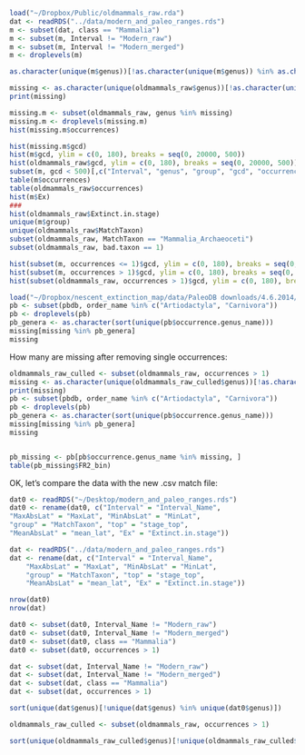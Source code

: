 ```r
load("~/Dropbox/Public/oldmammals_raw.rda")
dat <- readRDS("../data/modern_and_paleo_ranges.rds")
m <- subset(dat, class == "Mammalia")
m <- subset(m, Interval != "Modern_raw")
m <- subset(m, Interval != "Modern_merged")
m <- droplevels(m)
```

```r
as.character(unique(m$genus))[!as.character(unique(m$genus)) %in% as.character(unique(oldmammals_raw$genus))]

missing <- as.character(unique(oldmammals_raw$genus))[!as.character(unique(oldmammals_raw$genus)) %in% as.character(unique(m$genus))]
print(missing)
```

```r
missing.m <- subset(oldmammals_raw, genus %in% missing)
missing.m <- droplevels(missing.m)
hist(missing.m$occurrences)

hist(missing.m$gcd)
hist(m$gcd, ylim = c(0, 180), breaks = seq(0, 20000, 500))
hist(oldmammals_raw$gcd, ylim = c(0, 180), breaks = seq(0, 20000, 500))
subset(m, gcd < 500)[,c("Interval", "genus", "group", "gcd", "occurrences")]
table(m$occurrences)
table(oldmammals_raw$occurrences)
hist(m$Ex)
###
hist(oldmammals_raw$Extinct.in.stage)
unique(m$group)
unique(oldmammals_raw$MatchTaxon)
subset(oldmammals_raw, MatchTaxon == "Mammalia_Archaeoceti")
subset(oldmammals_raw, bad.taxon == 1)
```

```r
hist(subset(m, occurrences <= 1)$gcd, ylim = c(0, 180), breaks = seq(0, 20000, 500))
hist(subset(m, occurrences > 1)$gcd, ylim = c(0, 180), breaks = seq(0, 20000, 500))
hist(subset(oldmammals_raw, occurrences > 1)$gcd, ylim = c(0, 180), breaks = seq(0, 20000, 500))
```

```r
load("~/Dropbox/nescent_extinction_map/data/PaleoDB downloads/4.6.2014/4.6.2014.occs.rda")
pb <- subset(pbdb, order_name %in% c("Artiodactyla", "Carnivora"))
pb <- droplevels(pb)
pb_genera <- as.character(sort(unique(pb$occurrence.genus_name)))
missing[missing %in% pb_genera]
missing
```

How many are missing after removing single occurrences:

```r
oldmammals_raw_culled <- subset(oldmammals_raw, occurrences > 1)
missing <- as.character(unique(oldmammals_raw_culled$genus))[!as.character(unique(oldmammals_raw_culled$genus)) %in% as.character(unique(m$genus))]
print(missing)
pb <- subset(pbdb, order_name %in% c("Artiodactyla", "Carnivora"))
pb <- droplevels(pb)
pb_genera <- as.character(sort(unique(pb$occurrence.genus_name)))
missing[missing %in% pb_genera]
missing


pb_missing <- pb[pb$occurrence.genus_name %in% missing, ]
table(pb_missing$FR2_bin)

```


OK, let's compare the data with the new .csv match file:

```r
dat0 <- readRDS("~/Desktop/modern_and_paleo_ranges.rds")
dat0 <- rename(dat0, c("Interval" = "Interval_Name",
"MaxAbsLat" = "MaxLat", "MinAbsLat" = "MinLat",
"group" = "MatchTaxon", "top" = "stage_top",
"MeanAbsLat" = "mean_lat", "Ex" = "Extinct.in.stage"))

dat <- readRDS("../data/modern_and_paleo_ranges.rds")
dat <- rename(dat, c("Interval" = "Interval_Name",
    "MaxAbsLat" = "MaxLat", "MinAbsLat" = "MinLat",
    "group" = "MatchTaxon", "top" = "stage_top",
    "MeanAbsLat" = "mean_lat", "Ex" = "Extinct.in.stage"))

nrow(dat0)
nrow(dat)

dat0 <- subset(dat0, Interval_Name != "Modern_raw")
dat0 <- subset(dat0, Interval_Name != "Modern_merged")
dat0 <- subset(dat0, class == "Mammalia")
dat0 <- subset(dat0, occurrences > 1)

dat <- subset(dat, Interval_Name != "Modern_raw")
dat <- subset(dat, Interval_Name != "Modern_merged")
dat <- subset(dat, class == "Mammalia")
dat <- subset(dat, occurrences > 1)

sort(unique(dat$genus)[!unique(dat$genus) %in% unique(dat0$genus)])

oldmammals_raw_culled <- subset(oldmammals_raw, occurrences > 1)

sort(unique(oldmammals_raw_culled$genus)[!unique(oldmammals_raw_culled$genus) %in% unique(dat0$genus)])

```
